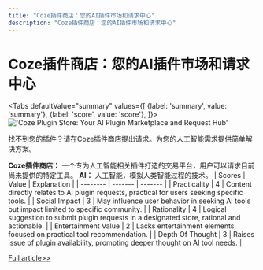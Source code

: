 ```yaml
---
title: "Coze插件商店：您的AI插件市场和请求中心"
description: "Coze插件商店：您的AI插件市场和请求中心"
---
```



# Coze插件商店：您的AI插件市场和请求中心


<Tabs
	defaultValue="summary"
	values={[
	{label: 'summary', value: 'summary'},
	{label: 'score', value: 'score'},
]}>
<TabItem value="summary">
<img
  src="https://image.informedainews.com/2024/06/08/To-9G5-1717825169-0.jpg"
  alt="'Coze Plugin Store: Your AI Plugin Marketplace and Request Hub'"
/>



找不到您的插件？请在Coze插件商店提出请求。为您的人工智能需求提供简单解决方案。

**Coze插件商店：** 一个专为人工智能相关插件打造的交易平台，用户可以请求目前尚未提供的特定工具。
**AI：** 人工智能，模拟人类智能过程的技术。
</TabItem>
<TabItem value="score">
	| Scores     | Value   | Explanation |
	| -------- | ------- | ------- |
	| Practicality  | 4    | Content directly relates to AI plugin requests, practical for users seeking specific tools.    |
	| Social Impact | 3     | May influence user behavior in seeking AI tools but impact limited to specific community.    |
	| Rationality    | 4    | Logical suggestion to submit plugin requests in a designated store, rational and actionable.    |
	| Entertainment Value    | 2    | Lacks entertainment elements, focused on practical tool recommendation.    |
	| Depth Of Thought    | 3    | Raises issue of plugin availability, prompting deeper thought on AI tool needs.    |
</TabItem>
</Tabs>

[Full article>>](https://x.com/CozeHQ/status/1799198116903583964)
